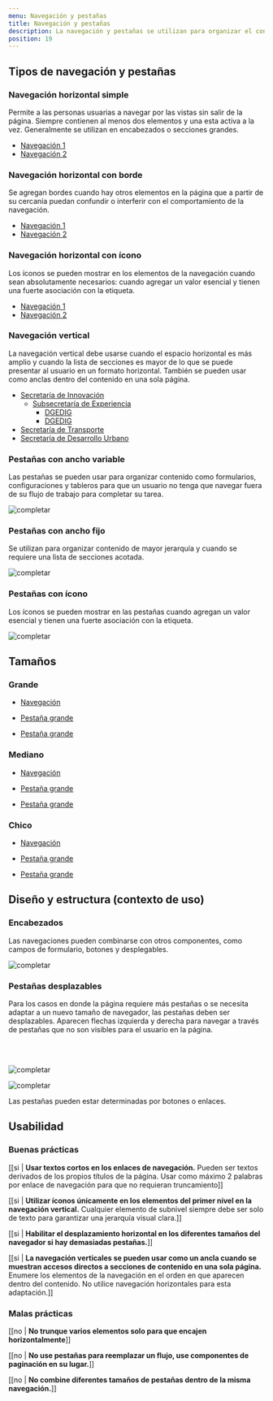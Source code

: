 ```yaml
---
menu: Navegación y pestañas
title: Navegación y pestañas
description: La navegación y pestañas se utilizan para organizar el contenido relacionado. Permiten a la persona usuaria navegar entre grupos de información que aparecen dentro de un mismo contexto, mostrando una sección por vez.
position: 19
---
```


## Tipos de navegación y pestañas

### Navegación horizontal simple

Permite a las personas usuarias a navegar por las vistas sin salir de la página. Siempre contienen al menos dos elementos y una esta activa a la vez. Generalmente se utilizan en encabezados o secciones grandes.

<div class="content-3">
  <nav>
    <ul class="nav flex-row nav-pills">
      <li class="nav-item">
        <a class="nav-link nav-link-lg active" href="#"><span>Navegación 1</span></a>
      </li>
      <li class="nav-item">
        <a class="nav-link nav-link-lg" href="#"><span>Navegación 2</span></a>
      </li>
    </ul>
  </nav>
</div>

### Navegación horizontal con borde

Se agregan bordes cuando hay otros elementos en la página que a partir de su cercanía puedan confundir o interferir con el comportamiento de la navegación.

<nav class="content-3 text">
  <ul class="nav flex-row nav-pills">
    <li class="nav-item">
      <a class="nav-link border-link nav-link-lg active" href="#"><span>Navegación 1</span></a>
    </li>
    <li class="nav-item">
      <a class="nav-link border-link nav-link-lg" href="#"><span>Navegación 2</span></a>
    </li>
  </ul>
</nav>

### Navegación horizontal con ícono

Los íconos se pueden mostrar en los elementos de la navegación cuando sean absolutamente necesarios: cuando agregar un valor esencial y tienen una fuerte asociación con la etiqueta.

<nav class="content-3 text">
  <ul class="nav flex-row nav-pills">
    <li class="nav-item">
      <a class="nav-link border-link nav-link-lg active" href="#">
        <div class="nav-icon">
          <i class='bx bxs-home' ></i>
          <span>Navegación 1</span>
        </div>
      </a>
    </li>
    <li class="nav-item">
      <a class="nav-link border-link nav-link-lg" href="#">
        <div class="nav-icon">
          <i class='bx bxs-bell' ></i>
          <span>Navegación 2</span>
        </div>
      </a>
    </li>
  </ul>
</nav>

### Navegación vertical

La navegación vertical debe usarse cuando el espacio horizontal es más amplio y cuando la lista de secciones es mayor de lo que se puede presentar al usuario en un formato horizontal. También se pueden usar como anclas dentro del contenido en una sola página.

<nav class="content-3 text">
  <ul class="nav flex-column nav-pills nav-lg">
    <li class="nav-item">
      <a class="nav-link active-child" href="#">
        <div class="nav-icon">
          <i class="bx bxs-user-circle"></i>
          <span>Secretaría de Innovación</span>
        </div>
      </a>
      <ul class="nav flex-column nav-pills">
        <li class="nav-item">
          <a class="nav-link active-child" href="#">
            <div class="nav-icon">
              <i class="bx bxs-user-circle"></i>
              <span>Subsecretaría de Experiencia</span>
            </div>
          </a>
          <ul class="nav flex-column nav-pills">
            <li class="nav-item">
              <a class="nav-link active" href="#">
                <div class="nav-icon">
                  <i class="bx bxs-user-circle"></i>
                  <span>DGEDIG</span>
                </div>
              </a>
            </li>
            <li class="nav-item">
              <a class="nav-link" href="#">
                <div class="nav-icon">
                  <i class="bx bxs-user-circle"></i>
                  <span>DGEDIG</span>
                </div>
              </a>
            </li>
          </ul>
        </li>
      </ul>
    </li>
    <li class="nav-item">
      <a class="nav-link" href="#">
        <div class="nav-icon">
          <i class='bx bxs-building' ></i>
          <span>Secretaría de Transporte</span>
        </div>
      </a>
    </li>
    <li class="nav-item">
      <a class="nav-link" href="#">
        <div class="nav-icon">
          <i class='bx bxs-building' ></i>
          <span>Secretaría de Desarrollo Urbano</span>
        </div>
      </a>
    </li>
  </ul>
</nav>

### Pestañas con ancho variable

Las pestañas se pueden usar para organizar contenido como formularios, configuraciones y tableros para que un usuario no tenga que navegar fuera de su flujo de trabajo para completar su tarea.

![completar](/componentes/navegacion/variable.svg)

### Pestañas con ancho fijo 

Se utilizan para organizar contenido de mayor jerarquía y cuando se requiere una lista de secciones acotada.

![completar](/componentes/navegacion/fijo.svg)

### Pestañas con ícono

Los íconos se pueden mostrar en las pestañas cuando agregan un valor esencial y tienen una fuerte asociación con la etiqueta.

![completar](/componentes/navegacion/conIcono.svg)

## Tamaños

### Grande

<nav class="content-3 justify-content-center flex-wrap text">
  <div>
    <nav>
      <ul class="nav flex-row nav-pills">
        <li class="nav-item">
          <a class="nav-link nav-link-lg border-link" href="#"><span>Navegación</span></a>
        </li>
      </ul>
    </nav>
  </div>
  <div class="mt-2 mb-2">  
    <nav class="tabs-slider px-0 ">
      <ul class="nav nav-pills tabs">
        <li class="nav-item">
          <a class="nav-link nav-link-lg active" href="#">Pestaña grande</a>
        </li>
      </ul>
    </nav>
  </div>
  <div>  
    <nav class="tabs-slider px-0 ">
      <ul class="nav nav-pills tabs nav-box">
        <li class="nav-item">
          <a class="nav-link nav-link-lg active" href="#">Pestaña grande</a>
        </li>
      </ul>
    </nav>
  </div>
</nav>

### Mediano

<nav class="content-3 justify-content-center flex-wrap text">
  <div>
    <nav>
      <ul class="nav flex-row nav-pills">
        <li class="nav-item">
          <a class="nav-link nav-link border-link" href="#"><span>Navegación</span></a>
        </li>
      </ul>
    </nav>
  </div>
  <div class="mt-2 mb-2">
    <nav class="tabs-slider px-0 ">
      <ul class="nav nav-pills tabs">
        <li class="nav-item">
          <a class="nav-link nav-link active" href="#">Pestaña grande</a>
        </li>
      </ul>
    </nav>
  </div>
  <div>
    <nav class="tabs-slider px-0 ">
      <ul class="nav nav-pills tabs nav-box">
        <li class="nav-item">
          <a class="nav-link nav-link active" href="#">Pestaña grande</a>
        </li>
      </ul>
    </nav>
  </div>
</nav>

### Chico

<nav class="content-3 justify-content-center flex-wrap text">
  <div>
    <nav>
      <ul class="nav flex-row nav-pills">
        <li class="nav-item">
          <a class="nav-link nav-link-sm border-link" href="#"><span>Navegación</span></a>
        </li>
      </ul>
    </nav>
  </div>
  <div class="mt-2 mb-2">
    <nav class="tabs-slider px-0 ">
      <ul class="nav nav-pills tabs">
        <li class="nav-item">
          <a class="nav-link nav-link-sm active" href="#">Pestaña grande</a>
        </li>
      </ul>
    </nav>
  </div>
  <div>
    <nav class="tabs-slider px-0 ">
      <ul class="nav nav-pills tabs nav-box">
        <li class="nav-item">
          <a class="nav-link nav-link-sm active" href="#">Pestaña grande</a>
        </li>
      </ul>
    </nav>
  </div>
</nav>

## Diseño y estructura (contexto de uso)

### Encabezados

Las navegaciones pueden combinarse con otros componentes, como campos de formulario, botones y desplegables.

![completar](/componentes/navegacion/anchoFijo.svg)

### Pestañas desplazables

Para los casos en donde la página requiere más pestañas o se necesita adaptar a un nuevo tamaño de navegador, las pestañas deben ser desplazables. Aparecen flechas izquierda y derecha para navegar a través de pestañas que no son visibles para el usuario en la página.

<br />

<br />

![completar](/componentes/navegacion/desplazable.svg)

![completar](/componentes/navegacion/desplazable-1.svg)

Las pestañas pueden estar determinadas por botones o enlaces.

## Usabilidad

### Buenas prácticas

[[si | **Usar textos cortos en los enlaces de navegación.** Pueden ser textos derivados de los propios títulos de la página. Usar como máximo 2 palabras por enlace de navegación para que no requieran truncamiento]]

[[si | **Utilizar íconos únicamente en los elementos del primer nivel en la navegación vertical.** Cualquier elemento de subnivel siempre debe ser solo de texto para garantizar una jerarquía visual clara.]]

[[si | **Habilitar el desplazamiento horizontal en los diferentes tamaños del navegador si hay demasiadas pestañas.**]]

[[si | **La navegación verticales se pueden usar como un ancla cuando se muestran accesos directos a secciones de contenido en una sola página.** Enumere los elementos de la navegación en el orden en que aparecen dentro del contenido. No utilice navegación horizontales para esta adaptación.]]

### Malas prácticas

[[no | **No trunque varios elementos solo para que encajen horizontalmente**]]

[[no | **No use pestañas para reemplazar un flujo, use componentes de paginación en su lugar.**]]

[[no | **No combine diferentes tamaños de pestañas dentro de la misma navegación.**]]

